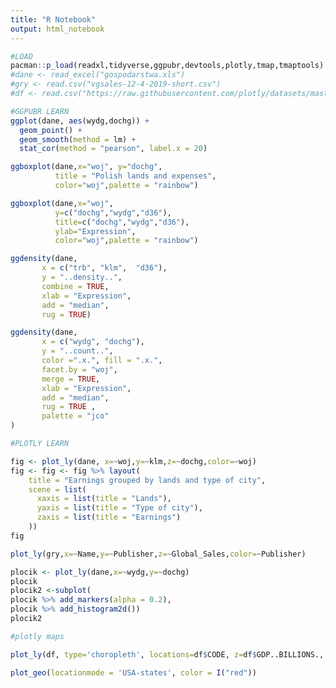 ```yaml
---
title: "R Notebook"
output: html_notebook
---
```



```r
#LOAD
pacman::p_load(readxl,tidyverse,ggpubr,devtools,plotly,tmap,tmaptools)
#dane <- read_excel("gospodarstwa.xls")
#gry <- read.csv("vgsales-12-4-2019-short.csv")
#df <- read.csv("https://raw.githubusercontent.com/plotly/datasets/master/2014_world_gdp_with_codes.csv")
```

```r
#GGPUBR LEARN
ggplot(dane, aes(wydg,dochg)) +
  geom_point() +
  geom_smooth(method = lm) +
  stat_cor(method = "pearson", label.x = 20)
```

```r
ggboxplot(dane,x="woj", y="dochg",
          title = "Polish lands and expenses",
          color="woj",palette = "rainbow")

ggboxplot(dane,x="woj",
          y=c("dochg","wydg","d36"),
          title=c("dochg","wydg","d36"),
          ylab="Expression",
          color="woj",palette = "rainbow")

ggdensity(dane,
       x = c("trb", "klm",  "d36"),
       y = "..density..",
       combine = TRUE,                
       xlab = "Expression", 
       add = "median",                  
       rug = TRUE) 

ggdensity(dane,
       x = c("wydg", "dochg"),
       y = "..count..",
       color =".x.", fill = ".x.",
       facet.by = "woj",
       merge = TRUE,          
       xlab = "Expression",
       add = "median",                
       rug = TRUE ,                 
       palette = "jco"                  
)
```

```r
#PLOTLY LEARN

fig <- plot_ly(dane, x=~woj,y=~klm,z=~dochg,color=~woj)
fig <- fig <- fig %>% layout(
    title = "Earnings grouped by lands and type of city",
    scene = list(
      xaxis = list(title = "Lands"),
      yaxis = list(title = "Type of city"),
      zaxis = list(title = "Earnings")
    ))
fig

plot_ly(gry,x=~Name,y=~Publisher,z=~Global_Sales,color=~Publisher)

plocik <- plot_ly(dane,x=~wydg,y=~dochg)
plocik
plocik2 <-subplot(
plocik %>% add_markers(alpha = 0.2),
plocik %>% add_histogram2d())
plocik2

#plotly maps

plot_ly(df, type='choropleth', locations=df$CODE, z=df$GDP..BILLIONS., text=df$COUNTRY, colorscale="Rainbow")

plot_geo(locationmode = 'USA-states', color = I("red"))

```






